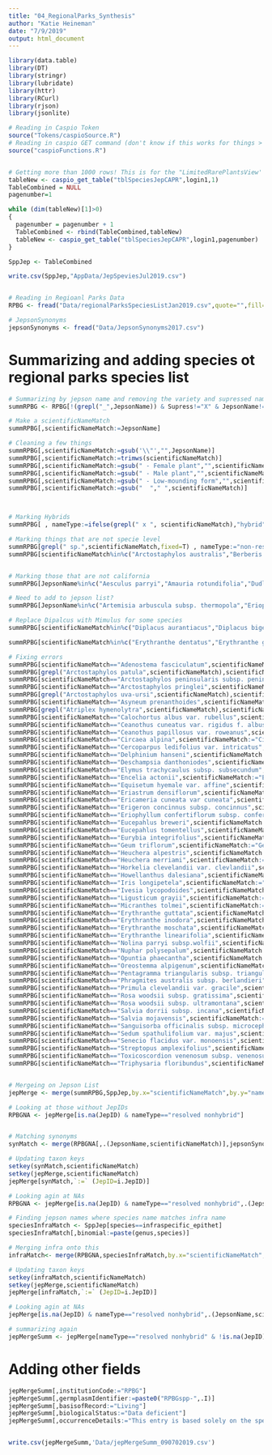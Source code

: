 ```yaml
---
title: "04_RegionalParks_Synthesis"
author: "Katie Heineman"
date: "7/9/2019"
output: html_document
---
```


```r
library(data.table)
library(DT)
library(stringr)
library(lubridate)
library(httr)
library(RCurl)
library(rjson)
library(jsonlite)

# Reading in Caspio Token
source("Tokens/caspioSource.R")
# Reading in caspio GET command (don't know if this works for things > 1000)
source("caspioFunctions.R")


# Getting more than 1000 rows! This is for the "LimitedRarePlantsView' that combines the Rare Plant Table and the NatureServe Table
tableNew <- caspio_get_table("tblSpeciesJepCAPR",login1,1)
TableCombined = NULL
pagenumber=1

while (dim(tableNew)[1]>0)
{
  pagenumber = pagenumber + 1
  TableCombined <- rbind(TableCombined,tableNew)
  tableNew <- caspio_get_table("tblSpeciesJepCAPR",login1,pagenumber)
}

SppJep <- TableCombined

write.csv(SppJep,"AppData/JepSpeviesJul2019.csv")


# Reading in Regioanl Parks Data
RPBG <- fread("Data/regionalParksSpeciesListJan2019.csv",quote="",fill=T)

# JepsonSynonyms
jepsonSynonyms <- fread("Data/JepsonSynonyms2017.csv")

```

# Summarizing and adding species ot regional parks species list
```r
# Summarizing by jepson name and removing the variety and supressed names
summRPBG <- RPBG[!(grepl("_",JepsonName)) & Supress!="X" & JepsonName!="" ,.(Count=.N),by="JepsonName"]

# Make a scientificNameMatch
summRPBG[,scientificNameMatch:=JepsonName]

# Cleaning a few things
summRPBG[,scientificNameMatch:=gsub('\\"',"",JepsonName)]
summRPBG[,scientificNameMatch:=trimws(scientificNameMatch)]
summRPBG[,scientificNameMatch:=gsub(" - Female plant","",scientificNameMatch, ignore.case=T)]
summRPBG[,scientificNameMatch:=gsub(" - Male plant","",scientificNameMatch,ignore.case=T)]
summRPBG[,scientificNameMatch:=gsub(" - Low-mounding form","",scientificNameMatch,ignore.case=T)]
summRPBG[,scientificNameMatch:=gsub("  "," ",scientificNameMatch)]



# Marking Hybrids
summRPBG[ , nameType:=ifelse(grepl(" x ", scientificNameMatch),"hybrid","resolved nonhybrid")]

# Marking things that are not specie level
summRPBG[grepl(" sp.",scientificNameMatch,fixed=T) , nameType:="non-resolved"]
summRPBG[scientificNameMatch%in%c("Arctostaphylos australis","Berberis claireae","Bolandera californica","Drymocallis ashlandica","Eriogonum encelioides","Eriogonum molle","Eriogonum pondii","Arctostaphylos stanfordiana \xd4Fred Oehler\xd5","Euphorbia tomentulosa","Iris hybrid","Juniperus communis var. saxatilis \xd4Gold Beach\xd5","Juniperus communis var. saxatilis \xd4Point St. George\xd5","Sequoia sempervirens - Moon Tree","Ribes viburnifolium \xd4Bart\xd5s Baja Beauty\xd5","Ribes viburnifolium \xd4Spooner\xd5s Mesa\xd5","Festuca subulifera","Ivesia pickeringia","Pellaea andromedifolia var. pubescens","Potentilla brucea","Rosa californica orthacantha/bolanderi variant","Malva pacifica","Stipa stilmanii","Viburnum edule") , nameType:="non-resolved"]


# Marking those that are not california
summRPBG[JepsonName%in%c("Aesculus parryi","Amauria rotundifolia","Dudleya anthonyi","Gambelia juncea","Harfordia macroptera var. galioides","Helianthus niveus subsp. niveus","Hesperocyparis guadalupensis","Holodiscus dumosus var. cedrorum","Lonicera utahensis","Lycium cooperii","Myrica gale","Penstemon cedrosensis","Ptelea aptera","Rhus lentii","Salvia chionopeplica","Sedum plumasanum","Senecio palmeri","Triteleia guadalupensis","Vachellia farnesiana","Viscainoa geniculata"),nameType:="non California"]

# Need to add to jepson list?
summRPBG[JepsonName%in%c("Artemisia arbuscula subsp. thermopola","Eriophyllum lanatum var. aphanactis","Oreostemma alpigenum"),nameType:="need to add"]

# Replace Dipalcus with Mimulus for some species
summRPBG[scientificNameMatch%in%c("Diplacus aurantiacus","Diplacus bigelovii","Diplacus douglasii","Diplacus layneae","Diplacus longiflorus","Diplacus mephiticus","Diplacus torreyi"),scientificNameMatch:=gsub("Diplacus ","Mimulus ",scientificNameMatch)]

summRPBG[scientificNameMatch%in%c("Erythranthe dentatus","Erythranthe grandis","Erythranthe lewisii","Erythranthe primuloides","Erythranthe tilingii"),scientificNameMatch:=gsub("Erythranthe ","Mimulus ",scientificNameMatch)]

# Fixing errors
summRPBG[scientificNameMatch=="Adenostema fasciculatum",scientificNameMatch:="Adenostoma fasciculatum"]
summRPBG[grepl("Arctostaphylos patula",scientificNameMatch),scientificNameMatch:="Arctostaphylos patula"]
summRPBG[scientificNameMatch=="Arctostaphylos peninsularis subsp. peninsularis",scientificNameMatch:="Arctostaphylos rainbowensis"]
summRPBG[scientificNameMatch=="Arctostaphylos pringlei",scientificNameMatch:="Arctostaphylos pringlei subsp. drupacea"]
summRPBG[grepl("Arctostaphylos uva-ursi",scientificNameMatch),scientificNameMatch:="Arctostaphylos uva-ursi"]
summRPBG[scientificNameMatch=="Asyneum prenanthoides",scientificNameMatch:="Asyneuma prenanthoides"]
summRPBG[grepl("Atriplex hymenolytra",scientificNameMatch),scientificNameMatch:="Atriplex hymenelytra"]
summRPBG[scientificNameMatch=="Calochortus albus var. rubellus",scientificNameMatch:="Calochortus albus"]
summRPBG[scientificNameMatch=="Ceanothus cuneatus var. rigidus f. albus",scientificNameMatch:="Ceanothus cuneatus var. rigidus"]
summRPBG[scientificNameMatch=="Ceanothus papillosus var. roweanus",scientificNameMatch:="Ceanothus papillosus"]
summRPBG[scientificNameMatch=="Circaea alpina",scientificNameMatch:="Circaea alpina subsp. pacifica"]
summRPBG[scientificNameMatch=="Cercoparpus ledifolius var. intricatus",scientificNameMatch:="Cercocarpus ledifolius var. intricatus"]
summRPBG[scientificNameMatch=="Delphinium hanseni",scientificNameMatch:="Delphinium hansenii"]
summRPBG[scientificNameMatch=="Deschampsia danthoniodes",scientificNameMatch:="Deschampsia danthonioides"]
summRPBG[scientificNameMatch=="Elymus trachycaulus subsp. subsecundum",scientificNameMatch:="Elymus trachycaulus subsp. trachycaulus"]
summRPBG[scientificNameMatch=="Encelia actonii",scientificNameMatch:="Encelia actoni"]
summRPBG[scientificNameMatch=="Equisetum hyemale var. affine",scientificNameMatch:="Equisetum hyemale subsp. affine"]
summRPBG[scientificNameMatch=="Eriastrum densiflorum",scientificNameMatch:="Eriastrum densifolium"]
summRPBG[scientificNameMatch=="Ericameria cuneata var cuneata",scientificNameMatch:="Ericameria cuneata var. cuneata"]
summRPBG[scientificNameMatch=="Erigeron concinnus subsp. concinnus",scientificNameMatch:="Erigeron concinnus"]
summRPBG[scientificNameMatch=="Eriophyllum confertiflorum subsp. confertiflorum",scientificNameMatch:="Eriophyllum confertiflorum"]
summRPBG[scientificNameMatch=="Eucepahlus breweri",scientificNameMatch:="Eucephalus breweri"]
summRPBG[scientificNameMatch=="Eucepahlus tomentellus",scientificNameMatch:="Eucephalus tomentellus"]
summRPBG[scientificNameMatch=="Eurybia integrifolius",scientificNameMatch:="Eurybia integrifolia"]
summRPBG[scientificNameMatch=="Geum triflorum",scientificNameMatch:="Geum triflorum var. ciliatum"]
summRPBG[scientificNameMatch=="Heuchera alpestris",scientificNameMatch:="Heuchera parishii"]
summRPBG[scientificNameMatch=="Heuchera merriami",scientificNameMatch:="Heuchera merriamii"]
summRPBG[scientificNameMatch=="Horkelia clevelandii var. clevlandii",scientificNameMatch:="Horkelia clevelandii var. clevelandii"]
summRPBG[scientificNameMatch=="Howellanthus dalesiana",scientificNameMatch:="Howellanthus dalesianus"]
summRPBG[scientificNameMatch=="Iris longipetela",scientificNameMatch:="Iris longipetala"]
summRPBG[scientificNameMatch=="Ivesia lycopodoides",scientificNameMatch:="Ivesia lycopodioides"]
summRPBG[scientificNameMatch=="Ligusticum grayii",scientificNameMatch:="Ligusticum grayi"]
summRPBG[scientificNameMatch=="Micranthes tolmei",scientificNameMatch:="Micranthes tolmiei"]
summRPBG[scientificNameMatch=="Erythranthe guttata",scientificNameMatch:="Mimulus guttatus"]
summRPBG[scientificNameMatch=="Erythranthe inodora",scientificNameMatch:="Mimulus moschatus"]
summRPBG[scientificNameMatch=="Erythranthe moschata",scientificNameMatch:="Mimulus moschatus"]
summRPBG[scientificNameMatch=="Erythranthe linearifolia",scientificNameMatch:="Mimulus primuloides var. linearifolius"]
summRPBG[scientificNameMatch=="Nolina parryi subsp.wolfii",scientificNameMatch:="Nolina parryi subsp. wolfii"]
summRPBG[scientificNameMatch=="Nuphar polysepalum",scientificNameMatch:="Nuphar polysepala"]
summRPBG[scientificNameMatch=="Opuntia phaecantha",scientificNameMatch:="Opuntia phaeacantha"]
summRPBG[scientificNameMatch=="Oreostemma alpigenum",scientificNameMatch:="Oreostemma alpigenum var. andersonii"]
summRPBG[scientificNameMatch=="Pentagramma triangularis subsp. triangularis",scientificNameMatch:="Pentagramma triangularis"]
summRPBG[scientificNameMatch=="Phragmites australis subsp. berlandieri",scientificNameMatch:="Phragmites australis"]
summRPBG[scientificNameMatch=="Primula clevelandii var. gracile",scientificNameMatch:="Primula clevelandii var. gracilis"]
summRPBG[scientificNameMatch=="Rosa woodsii subsp. gratissima",scientificNameMatch:="Rosa woodsii var. gratissima"]
summRPBG[scientificNameMatch=="Rosa woodsii subsp. ultramontana",scientificNameMatch:="Rosa woodsii var. ultramontana"]
summRPBG[scientificNameMatch=="Salvia dorrii subsp. incana",scientificNameMatch:="Salvia dorrii var. incana"]
summRPBG[scientificNameMatch=="Salvia mojavensis",scientificNameMatch:="Salvia mohavensis"]
summRPBG[scientificNameMatch=="Sanguisorba officinalis subsp. microcephala",scientificNameMatch:="Sanguisorba officinalis"]
summRPBG[scientificNameMatch=="Sedum spathulifolium var. majus",scientificNameMatch:="Sedum spathulifolium"]
summRPBG[scientificNameMatch=="Senecio flacidus var. monoensis",scientificNameMatch:="Senecio flaccidus var. monoensis"]
summRPBG[scientificNameMatch=="Streptopus amplexifolius",scientificNameMatch:="Streptopus amplexifolius var. americanus"]
summRPBG[scientificNameMatch=="Toxicoscordion venenosum subsp. venenosum",scientificNameMatch:="Toxicoscordion venenosum"]
summRPBG[scientificNameMatch=="Triphysaria floribundus",scientificNameMatch:="Triphysaria floribunda"]


# Mergeing on Jepson List
jepMerge <- merge(summRPBG,SppJep,by.x="scientificNameMatch",by.y="name_minus_authors",all.x=T)

# Looking at those without JepIDs
RPBGNA <- jepMerge[is.na(JepID) & nameType=="resolved nonhybrid"]


# Matching synonyms
synMatch <- merge(RPBGNA[,.(JepsonName,scientificNameMatch)],jepsonSynonyms[,.(JepAcceptedName,Synonym, JepID)],by.x = "scientificNameMatch", by.y = "Synonym")

# Updating taxon keys
setkey(synMatch,scientificNameMatch)
setkey(jepMerge,scientificNameMatch)
jepMerge[synMatch,`:=` (JepID=i.JepID)]

# Looking agin at NAs
RPBGNA <- jepMerge[is.na(JepID) & nameType=="resolved nonhybrid",.(JepsonName,scientificNameMatch,Count)]

# Finding jepson names where species name matches infra name
speciesInfraMatch <- SppJep[species==infraspecific_epithet]
speciesInfraMatch[,binomial:=paste(genus,species)]

# Merging infra onto this
infraMatch<- merge(RPBGNA,speciesInfraMatch,by.x="scientificNameMatch",by.y="binomial",all.x=T)

# Updating taxon keys
setkey(infraMatch,scientificNameMatch)
setkey(jepMerge,scientificNameMatch)
jepMerge[infraMatch,`:=` (JepID=i.JepID)]

# Looking agin at NAs
jepMerge[is.na(JepID) & nameType=="resolved nonhybrid",.(JepsonName,scientificNameMatch,Count)][1:10,]

# summarizing again
jepMergeSumm <- jepMerge[nameType=="resolved nonhybrid" & !is.na(JepID),.(scientificNameOriginal=toString(JepsonName)),by=c("scientificNameMatch","JepID")]


```
# Adding other fields

```r

jepMergeSumm[,institutionCode:="RPBG"]
jepMergeSumm[,germplasmIdentifier:=paste0("RPBGspp-",.I)]
jepMergeSumm[,basisofRecord:="Living"]
jepMergeSumm[,biologicalStatus:="Data deficient"]
jepMergeSumm[,occurrenceDetails:="This entry is based solely on the species list from Regional Parks"]


write.csv(jepMergeSumm,'Data/jepMergeSumm_090702019.csv')
```